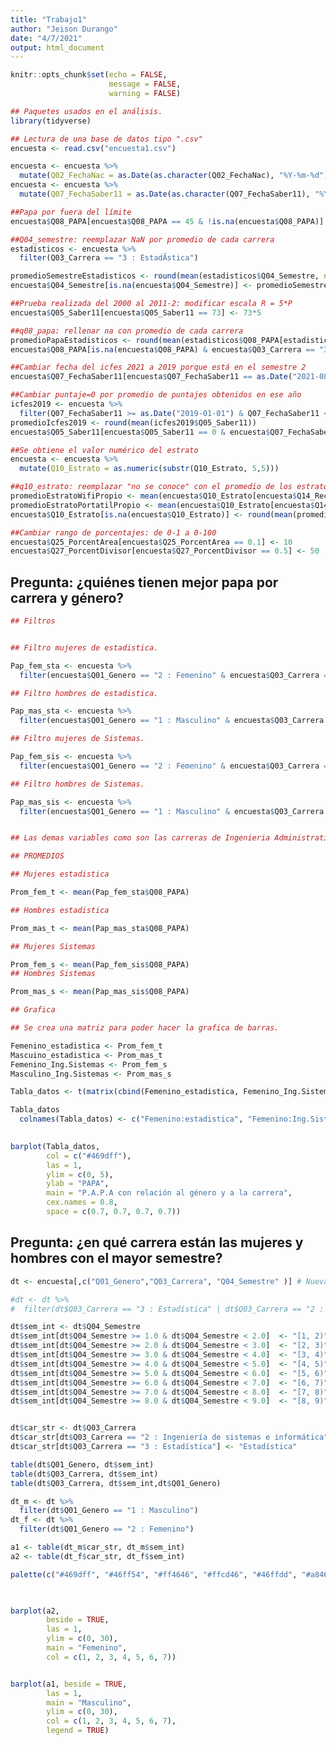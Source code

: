 ```yaml
---
title: "Trabajo1"
author: "Jeison Durango"
date: "4/7/2021"
output: html_document
---
```


```r
knitr::opts_chunk$set(echo = FALSE,
                      message = FALSE,
                      warning = FALSE)
```

```r
## Paquetes usados en el análisis.
library(tidyverse)
```

```r
## Lectura de una base de datos tipo ".csv"
encuesta <- read.csv("encuesta1.csv")
```

```r
encuesta <- encuesta %>% 
  mutate(Q02_FechaNac = as.Date(as.character(Q02_FechaNac), "%Y-%m-%d"))
encuesta <- encuesta %>% 
  mutate(Q07_FechaSaber11 = as.Date(as.character(Q07_FechaSaber11), "%Y-%m-%d"))
```

```r
##Papa por fuera del límite
encuesta$Q08_PAPA[encuesta$Q08_PAPA == 45 & !is.na(encuesta$Q08_PAPA)] <- 4.5
```

```r
##Q04_semestre: reemplazar NaN por promedio de cada carrera
estadisticos <- encuesta %>%
  filter(Q03_Carrera == "3 : EstadÃ­stica")

promedioSemestreEstadisticos <- round(mean(estadisticos$Q04_Semestre, na.rm=TRUE), 1)
encuesta$Q04_Semestre[is.na(encuesta$Q04_Semestre)] <- promedioSemestreEstadisticos
```

```r
##Prueba realizada del 2000 al 2011-2: modificar escala R = 5*P
encuesta$Q05_Saber11[encuesta$Q05_Saber11 == 73] <- 73*5
```

```r
##q08_papa: rellenar na con promedio de cada carrera
promedioPapaEstadisticos <- round(mean(estadisticos$Q08_PAPA[estadisticos$Q04_Semestre >= 2 & estadisticos$Q04_Semestre <= 3], na.rm=TRUE), 1)
encuesta$Q08_PAPA[is.na(encuesta$Q08_PAPA) & encuesta$Q03_Carrera == "3 : EstadÃ­stica"] <- promedioPapaEstadisticos
```

```r
##Cambiar fecha del icfes 2021 a 2019 porque está en el semestre 2
encuesta$Q07_FechaSaber11[encuesta$Q07_FechaSaber11 == as.Date("2021-08-08")] <- as.Date("2019-08-11")

##Cambiar puntaje=0 por promedio de puntajes obtenidos en ese año
icfes2019 <- encuesta %>%
  filter(Q07_FechaSaber11 >= as.Date("2019-01-01") & Q07_FechaSaber11 < as.Date("2020-01-01"))
promedioIcfes2019 <- round(mean(icfes2019$Q05_Saber11))
encuesta$Q05_Saber11[encuesta$Q05_Saber11 == 0 & encuesta$Q07_FechaSaber11 == as.Date("2019-08-08")] <- promedioIcfes2019
```

```r
##Se obtiene el valor numérico del estrato
encuesta <- encuesta %>% 
  mutate(Q10_Estrato = as.numeric(substr(Q10_Estrato, 5,5)))
```

```r
##q10_estrato: reemplazar "no se conoce" con el promedio de los estratos de los recursos que posee
promedioEstratoWifiPropio <- mean(encuesta$Q10_Estrato[encuesta$Q14_RecursosInformaticos..Wifi.propio == 1],  na.rm=TRUE)
promedioEstratoPortatilPropio <- mean(encuesta$Q10_Estrato[encuesta$Q14_RecursosInformaticos..PortÃ.til.propio == 1],  na.rm=TRUE)
encuesta$Q10_Estrato[is.na(encuesta$Q10_Estrato)] <- round(mean(promedioEstratoWifiPropio, promedioEstratoPortatilPropio))
```


```r
##Cambiar rango de porcentajes: de 0-1 a 0-100 
encuesta$Q25_PorcentArea[encuesta$Q25_PorcentArea == 0.1] <- 10
encuesta$Q27_PorcentDivisor[encuesta$Q27_PorcentDivisor == 0.5] <- 50
```


## Pregunta: ¿quiénes tienen mejor papa por carrera y género?

```r
## Filtros


## Filtro mujeres de estadistica.

Pap_fem_sta <- encuesta %>%
  filter(encuesta$Q01_Genero == "2 : Femenino" & encuesta$Q03_Carrera == "3 : EstadÃ­stica")

## Filtro hombres de estadistica.

Pap_mas_sta <- encuesta %>%
  filter(encuesta$Q01_Genero == "1 : Masculino" & encuesta$Q03_Carrera == "3 : EstadÃ­stica")

## Filtro mujeres de Sistemas.

Pap_fem_sis <- encuesta %>%
  filter(encuesta$Q01_Genero == "2 : Femenino" & encuesta$Q03_Carrera == "2 : IngenierÃ­a de sistemas e informÃ¡tica")

## Filtro hombres de Sistemas.

Pap_mas_sis <- encuesta %>%
  filter(encuesta$Q01_Genero == "1 : Masculino" & encuesta$Q03_Carrera == "2 : IngenierÃ­a de sistemas e informÃ¡tica")


## Las demas variables como son las carreras de Ingenieria Administrativa, Matematicas, Ingenieria Fisica y otras no se van a tomar en cuenta ya que la frecuencia de estas es menor comparadas con las demas (Estadistica e Ingenieria de Sistemas) y no se puede hacer un buen analisis con estas.

```


```r
## PROMEDIOS

## Mujeres estadistica

Prom_fem_t <- mean(Pap_fem_sta$Q08_PAPA)

## Hombres estadistica

Prom_mas_t <- mean(Pap_mas_sta$Q08_PAPA)

## Mujeres Sistemas

Prom_fem_s <- mean(Pap_fem_sis$Q08_PAPA)
## Hombres Sistemas

Prom_mas_s <- mean(Pap_mas_sis$Q08_PAPA)

```

```r
## Grafica

## Se crea una matriz para poder hacer la grafica de barras.

Femenino_estadistica <- Prom_fem_t 
Mascuino_estadistica <- Prom_mas_t 
Femenino_Ing.Sistemas <- Prom_fem_s 
Masculino_Ing.Sistemas <- Prom_mas_s

Tabla_datos <- t(matrix(cbind(Femenino_estadistica, Femenino_Ing.Sistemas, Mascuino_estadistica, Masculino_Ing.Sistemas )))

Tabla_datos
  colnames(Tabla_datos) <- c("Femenino:estadistica", "Femenino:Ing.Sistemas", "Masculino:estadistica", "Masculino:Ing.Sistemas")

  
barplot(Tabla_datos,
        col = c("#469dff"),
        las = 1, 
        ylim = c(0, 5), 
        ylab = "PAPA",
        main = "P.A.P.A con relación al género y a la carrera", 
        cex.names = 0.8,
        space = c(0.7, 0.7, 0.7, 0.7))

```
## Pregunta: ¿en qué carrera están las mujeres y hombres con el mayor semestre?

```r
dt <- encuesta[,c("Q01_Genero","Q03_Carrera", "Q04_Semestre" )] # Nueva base con las variables para este analisis

#dt <- dt %>%
#  filter(dt$Q03_Carrera == "3 : Estadística" | dt$Q03_Carrera == "2 : Ingeniería de sistemas e #informática" )

dt$sem_int <- dt$Q04_Semestre
dt$sem_int[dt$Q04_Semestre >= 1.0 & dt$Q04_Semestre < 2.0]  <- "[1, 2)"
dt$sem_int[dt$Q04_Semestre >= 2.0 & dt$Q04_Semestre < 3.0]  <- "[2, 3)"
dt$sem_int[dt$Q04_Semestre >= 3.0 & dt$Q04_Semestre < 4.0]  <- "[3, 4)"
dt$sem_int[dt$Q04_Semestre >= 4.0 & dt$Q04_Semestre < 5.0]  <- "[4, 5)"
dt$sem_int[dt$Q04_Semestre >= 5.0 & dt$Q04_Semestre < 6.0]  <- "[5, 6)"
dt$sem_int[dt$Q04_Semestre >= 6.0 & dt$Q04_Semestre < 7.0]  <- "[6, 7)"
dt$sem_int[dt$Q04_Semestre >= 7.0 & dt$Q04_Semestre < 8.0]  <- "[7, 8)"
dt$sem_int[dt$Q04_Semestre >= 8.0 & dt$Q04_Semestre < 9.0]  <- "[8, 9)"


dt$car_str <- dt$Q03_Carrera
dt$car_str[dt$Q03_Carrera == "2 : Ingeniería de sistemas e informática"] <- "Ing.Sistemas"
dt$car_str[dt$Q03_Carrera == "3 : Estadística"] <- "Estadística"

```

```r
table(dt$Q01_Genero, dt$sem_int)
table(dt$Q03_Carrera, dt$sem_int)
table(dt$Q03_Carrera, dt$sem_int,dt$Q01_Genero)

dt_m <- dt %>%
  filter(dt$Q01_Genero == "1 : Masculino")
dt_f <- dt %>%
  filter(dt$Q01_Genero == "2 : Femenino")

a1 <- table(dt_m$car_str, dt_m$sem_int)
a2 <- table(dt_f$car_str, dt_f$sem_int)

palette(c("#469dff", "#46ff54", "#ff4646", "#ffcd46", "#46ffdd", "#a846ff", "red"))


 
barplot(a2, 
        beside = TRUE, 
        las = 1, 
        ylim = c(0, 30), 
        main = "Femenino",
        col = c(1, 2, 3, 4, 5, 6, 7))


barplot(a1, beside = TRUE, 
        las = 1, 
        main = "Masculino", 
        ylim = c(0, 30),
        col = c(1, 2, 3, 4, 5, 6, 7),
        legend = TRUE)
```










